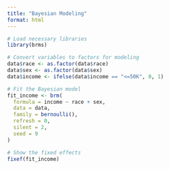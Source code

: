 ```yaml
---
title: "Bayesian Modeling"
format: html
---
```


```r
# Load necessary libraries
library(brms)

# Convert variables to factors for modeling
data$race <- as.factor(data$race)
data$sex <- as.factor(data$sex)
data$income <- ifelse(data$income == "<=50K", 0, 1)

# Fit the Bayesian model
fit_income <- brm(
  formula = income ~ race + sex, 
  data = data, 
  family = bernoulli(), 
  refresh = 0, 
  silent = 2, 
  seed = 9
)

# Show the fixed effects
fixef(fit_income)
```

